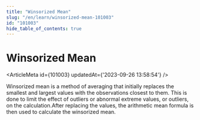 ```yaml
---
title: "Winsorized Mean"
slug: "/en/learn/winsorized-mean-101003"
id: "101003"
hide_table_of_contents: true
---
```



# Winsorized Mean

<ArticleMeta id={101003} updatedAt={'2023-09-26 13:58:54'} />
<div className='border-solid border-b border-t-0 my-4 border-[var(--ifm-color-gray-300)]' />

Winsorized mean is a method of averaging that initially replaces the smallest and largest values with the observations closest to them. This is done to limit the effect of outliers or abnormal extreme values, or outliers, on the calculation.After replacing the values, the arithmetic mean formula is then used to calculate the winsorized mean.
